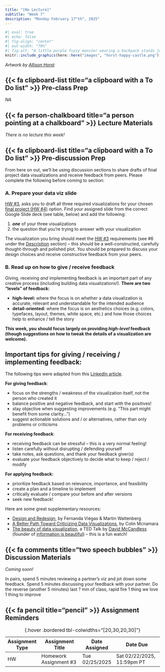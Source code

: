 ```yaml
---
title: "[No Lecture]"
subtitle: "Week 7"
description: "Monday February 17^th^, 2025"
---
```


```r
#| eval: true 
#| echo: false
#| fig-align: "center"
#| out-width: "70%" 
#| fig-alt: "A little purple fuzzy monster wearing a backpack stands just before a drawbridge, leading to a castle covered in flowers and confetti, with flags that say 'R' and 'Hi Friend!' flapping in the wind. A crow wearing a party hat is perched on a welome sign the start of the bridge and says 'SQUAAWK YOU CAN DO IT!'. A green fuzzy monster with a party hat stands on the opposite end of the bridge, in front of the castle, with it's arms outstretched."
knitr::include_graphics(here::here("images", "horst-happy-castle.png"))
```

:::{.gray-text .center-text}
*Artwork by [Allison Horst](https://allisonhorst.com/){target="_blank"}*
:::

## {{< fa clipboard-list title="a clipboard with a To Do list" >}} Pre-class Prep {#pre-class-prep}

*NA* 

## {{< fa person-chalkboard title="a person pointing at a chalkboard" >}} Lecture Materials {#lecture-materials}

*There is no lecture this week!*

## {{< fa clipboard-list title="a clipboard with a To Do list" >}} Pre-discussion Prep {#pre-discussion-prep} 

From here on out, we'll be using discussion sections to share drafts of final project data visualizations and receive feedback from peers. Please complete the following before coming to section:

### A. Prepare your data viz slide 

<!-- Add *one* of your draft data vizualizations to your slide -->

[HW #3](assignments/HW3.qmd){target="_blank"}, asks you to draft all three required visualizations for your chosen [final project (HW #4)](assignments/HW4.qmd){target="_blank"} option. Find your assigned slide from the correct Google Slide deck (see table, below) and add the following:

<!-- plan to bring the following to discussion: -->
<!-- (i.e. one of the three viz that will make up your infographic for [option 1](../assignments/HW4.qmd#option-1), *or* one of the three required viz for for [option 2](../assignments/HW4.qmd#option-1#option-2), *or*) -->

1. ***one*** of your three visualizations
2. the question that you're trying to answer with your visualization

<!-- Add your visualization and your question to the appropriate Google slide deck (each slide is labeled with a name) before section begins: -->

<!-- - [10am section slides](https://docs.google.com/presentation/d/1sDdgujrlVPwy44YIlbhKj-tdENu1nzI_d9jOLM05Ptg/edit#slide=id.p) -->
<!-- - [11am section slides](https://docs.google.com/presentation/d/15B3Yn0QLdNlLdLSNwzmuqDkXACeBQKkZq_uWk2l7WHI/edit#slide=id.p) -->

The visualization you bring should meet the [HW #3](assignments/HW3.qmd){target="_blank"} requirements (see #6 under the [Description](assignments/HW3.qmd#description){target="_blank"} section) -- this should be a well-constructed, carefully thought-through and polished plot. You should be prepared to discuss your design choices and receive constructive feedback from your peers.

### B. Read up on how to give / receive feedback

Giving, receiving *and* implementing feedback is an important part of any creative process (including building data visualizations!). **There are two "levels" of feedback:**

- **high-level:** where the focus is on whether a data visualization is accurate, relevant and understandable for the intended audience
- **detail-oriented:** where the focus is on aesthetics choices (e.g. colors, typefaces, layout, themes, white space, etc.) and how those choices help to enhance / tell the story

[**This week, you should focus largely on providing *high-level* feedback (though suggestions on how to tweak the details of a visualization are welcome).**]{.teal-text}

::: {.callout-tip collapse=true}
## Important tips for giving / receiving / implementing feedback:

The following tips were adapted from this [LinkedIn article](https://www.linkedin.com/advice/0/how-do-you-improve-your-data-visualizations-feedback){target="_blank"}.

**For giving feedback**:

- focus on the strengths / weakness of the visualization itself, not the person who created it
- balance positive and negative feedback, and start with the positives!
- stay objective when suggesting improvements (e.g. "This part might benefit from some clarity...")
- suggest actionable solutions and / or alternatives, rather than only problems or criticisms

**For receiving feedback**:

- receiving feedback can be stressful -- this is a very normal feeling!
- listen carefully without disrupting / defending yourself
- take notes, ask questions, and thank your feedback giver(s)
- evaluate your feedback objectively to decide what to keep / reject / modify

**For applying feedback:**

- prioritize feedback based on relevance, importance, and feasibility
- create a plan and a timeline to implement
- critically evaluate / compare your before and after versions
- seek new feedback!
:::

Here are some great supplementary resources:

- [Design and Redesign](https://medium.com/@hint_fm/design-and-redesign-4ab77206cf9){target="_blank"}, by Fernanda Viégas & Martin Wattenberg
- [A Better Path Toward Criticizing Data Visualizations](https://policyviz.com/2023/02/01/a-better-path-toward-criticizing-data-visualization/){target="_blank"}, by Colin Mcnamara
- [The beauty of data visualization](https://www.ted.com/talks/david_mccandless_the_beauty_of_data_visualization?referrer=playlist-making_sense_of_too_much_data){target="_blank"}, a TED Talk by [David McCandless](https://davidmccandless.com/){target="_blank"} (founder of [information is beautiful](https://informationisbeautiful.net/){target="_blank"}) -- this is a fun watch!

## {{< fa comments title="two speech bubbles" >}} Discussion Materials {#discussion-materials}

*Coming soon!*

In pairs, spend 5 minutes reviewing a partner's viz and jot down some feedback.
Spend 5 minutes discussing your feedback with your partner. Do the reverse (another 5 minutes)
last ? min of class, rapid fire 1 thing we love 1 thing to improve

## {{< fa pencil title="pencil" >}} Assignment Reminders {#assignment-reminders}

| Assignment Type | Assignment Title       | Date Assigned  | Date Due                   |
|-----------------|------------------------|----------------|----------------------------|
| HW              | Homework Assignment #3 | Tue 02/25/2025 | Sat 02/22/2025, 11:59pm PT |
: {.hover .bordered tbl-colwidths="[20,30,20,30]"}

<!-- | Assignment Type | Assignment Title                                      | Date Assigned  | Date Due                    | -->
<!-- |-----------------|-------------------------------------------------------|----------------|-----------------------------| -->
<!-- | HW              | [Homework Assignment #3](assignments/HW3.qmd)      | Tue 02/11/2025 | Sat Tue 02/25/2025, 11:59pm PT | -->
<!-- : {.hover .bordered tbl-colwidths="[20,30,20,30]"} -->
